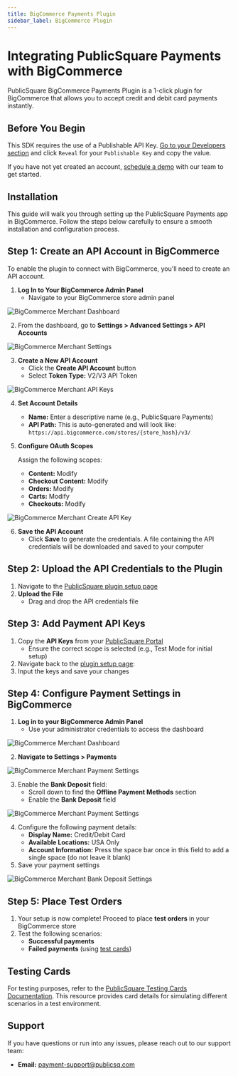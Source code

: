 ```yaml
---
title: BigCommerce Payments Plugin
sidebar_label: BigCommerce Plugin 
---
```



# Integrating PublicSquare Payments with BigCommerce

PublicSquare BigCommerce Payments Plugin is a 1-click plugin for BigCommerce that allows you to accept credit and debit card payments instantly.

## Before You Begin

This SDK requires the use of a Publishable API Key. [Go to your Developers section](https://portal.publicsquare.com/developers/api-keys) and click `Reveal` for your `Publishable Key` and copy the value.

If you have not yet created an account, [schedule a demo](https://payments.publicsquare.com/#demo) with our team to get started.

## Installation

This guide will walk you through setting up the PublicSquare Payments app in BigCommerce. Follow the steps below carefully to ensure a smooth installation and configuration process.

## Step 1: Create an API Account in BigCommerce

To enable the plugin to connect with BigCommerce, you'll need to create an API account.

1. **Log In to Your BigCommerce Admin Panel**
   - Navigate to your BigCommerce store admin panel

<Image img={MerchantDashboardImage} alt="BigCommerce Merchant Dashboard" />

2. From the dashboard, go to **Settings > Advanced Settings > API Accounts**

<Image img={MerchantSettingsImage} alt="BigCommerce Merchant Settings" />

3. **Create a New API Account**
   - Click the **Create API Account** button
   - Select **Token Type:** V2/V3 API Token

<Image img={MerchantApiKeysImage} alt="BigCommerce Merchant API Keys" />

4. **Set Account Details**
   - **Name:** Enter a descriptive name (e.g., PublicSquare Payments)
   - **API Path:** This is auto-generated and will look like: `https://api.bigcommerce.com/stores/{store_hash}/v3/`

5. **Configure OAuth Scopes**
   
   Assign the following scopes:
   - **Content:** Modify
   - **Checkout Content:** Modify
   - **Orders:** Modify
   - **Carts:** Modify
   - **Checkouts:** Modify

<Image img={MerchantCreateApiKeyImage} alt="BigCommerce Merchant Create API Key" />

6. **Save the API Account**
   - Click **Save** to generate the credentials. A file containing the API credentials will be downloaded and saved to your computer

## Step 2: Upload the API Credentials to the Plugin

1. Navigate to the [PublicSquare plugin setup page](https://bigcommerce-plugin.publicsquare.com/installation/setup)
2. **Upload the File**
   - Drag and drop the API credentials file

## Step 3: Add Payment API Keys

1. Copy the **API Keys** from your [PublicSquare Portal](https://portal.publicsquare.com/developers/api-keys)
   - Ensure the correct scope is selected (e.g., Test Mode for initial setup)
2. Navigate back to the [plugin setup page](https://bigcommerce-plugin.publicsquare.com/installation/setup):
3. Input the keys and save your changes

## Step 4: Configure Payment Settings in BigCommerce

1. **Log in to your BigCommerce Admin Panel**
   - Use your administrator credentials to access the dashboard

<Image img={MerchantDashboardImage} alt="BigCommerce Merchant Dashboard" />

2. **Navigate to Settings > Payments**

<Image img={MerchantSettingsPaymentsImage} alt="BigCommerce Merchant Payment Settings" />

3. Enable the **Bank Deposit** field:
   - Scroll down to find the **Offline Payment Methods** section
   - Enable the **Bank Deposit** field

<Image img={MerchantPaymentSettingsImage} alt="BigCommerce Merchant Payment Settings" />

4. Configure the following payment details:
   - **Display Name:** Credit/Debit Card
   - **Available Locations:** USA Only
   - **Account Information:** Press the space bar once in this field to add a single space (do not leave it blank)
4. Save your payment settings

<Image img={MerchantBankdepositSettingsImage} alt="BigCommerce Merchant Bank Deposit Settings" />

## Step 5: Place Test Orders

1. Your setup is now complete! Proceed to place **test orders** in your BigCommerce store
2. Test the following scenarios:
   - **Successful payments**
   - **Failed payments** (using [test cards](https://developers.publicsquare.com/api/testing#cards))

## Testing Cards

For testing purposes, refer to the [PublicSquare Testing Cards Documentation](https://developers.publicsquare.com/api/testing#cards). This resource provides card details for simulating different scenarios in a test environment.

## Support

If you have questions or run into any issues, please reach out to our support team:

- **Email:** [payment-support@publicsq.com](mailto:payment-support@publicsq.com)

